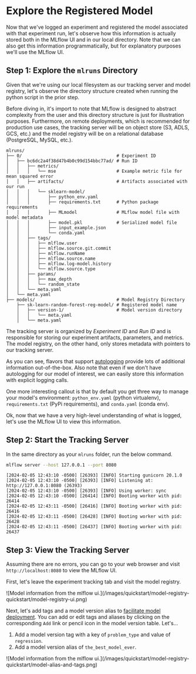 # Explore the Registered Model

Now that we've logged an experiment and registered the model associated with that experiment run,
let's observe how this information is actually stored both in the MLflow UI and in our local
directory. Note that we can also get this information programmatically, but for explanatory purposes
we'll use the MLflow UI.

## Step 1: Explore the `mlruns` Directory

Given that we're using our local filesystem as our tracking server and model registry, let's observe
the directory structure created when running the python script in the prior step.

Before diving in, it's import to note that MLflow is designed to abstract complexity from the user
and this directory structure is just for illustration purposes. Furthermore, on remote deployments,
which is recommended for production use cases, the tracking server will be
on object store (S3, ADLS, GCS, etc.) and the model registry will be on a relational database
(PostgreSQL, MySQL, etc.).

```
mlruns/
├── 0/                                    # Experiment ID
│   ├── bc6dc2a4f38d47b4b0c99d154bbc77ad/ # Run ID
│   │   ├── metrics/
│   │   │   └── mse                       # Example metric file for mean squared error
│   │   ├── artifacts/                    # Artifacts associated with our run
│   │   │   └── sklearn-model/
│   │   │       ├── python_env.yaml
│   │   │       ├── requirements.txt      # Python package requirements
│   │   │       ├── MLmodel               # MLflow model file with model metadata
│   │   │       ├── model.pkl             # Serialized model file
│   │   │       ├── input_example.json
│   │   │       └── conda.yaml
│   │   ├── tags/
│   │   │   ├── mlflow.user
│   │   │   ├── mlflow.source.git.commit
│   │   │   ├── mlflow.runName
│   │   │   ├── mlflow.source.name
│   │   │   ├── mlflow.log-model.history
│   │   │   └── mlflow.source.type
│   │   ├── params/
│   │   │   ├── max_depth
│   │   │   └── random_state
│   │   └── meta.yaml
│   └── meta.yaml
├── models/                               # Model Registry Directory
    ├── sk-learn-random-forest-reg-model/ # Registered model name
    │   ├── version-1/                    # Model version directory
    │   │   └── meta.yaml
    │   └── meta.yaml
```

The tracking server is organized by _Experiment ID_ and _Run ID_ and is responsible for storing our
experiment artifacts, parameters, and metrics. The model registry, on the other hand, only stores
metadata with pointers to our tracking server.

As you can see, flavors that support [autologging](/tracking/autolog) provide lots of additional
information out-of-the-box. Also note that even if we don't have autologging for our model of
interest, we can easily store this information with explicit logging calls.

One more interesting callout is that by default you get three way to manage your model's
environment: `python_env.yaml` (python virtualenv), `requirements.txt` (PyPi requirements), and
`conda.yaml` (conda env).

Ok, now that we have a very high-level understanding of what is logged, let's use the MLflow UI to
view this information.

## Step 2: Start the Tracking Server

In the same directory as your `mlruns` folder, run the below command.

```bash
mlflow server --host 127.0.0.1 --port 8080
```

```
[2024-02-05 12:43:10 -0500] [26393] [INFO] Starting gunicorn 20.1.0
[2024-02-05 12:43:10 -0500] [26393] [INFO] Listening at: http://127.0.0.1:8080 (26393)
[2024-02-05 12:43:10 -0500] [26393] [INFO] Using worker: sync
[2024-02-05 12:43:10 -0500] [26414] [INFO] Booting worker with pid: 26414
[2024-02-05 12:43:11 -0500] [26416] [INFO] Booting worker with pid: 26416
[2024-02-05 12:43:11 -0500] [26428] [INFO] Booting worker with pid: 26428
[2024-02-05 12:43:11 -0500] [26437] [INFO] Booting worker with pid: 26437
```

## Step 3: View the Tracking Server

Assuming there are no errors, you can go to your web browser and visit `http://localhost:8080` to
view the MLflow UI.

First, let's leave the experiment tracking tab and visit the model registry.

<div className="center-div" style={{ width: 1024, maxWidth: "100%" }}>
  ![Model information from the mlflow ui.](/images/quickstart/model-registry-quickstart/model-registry-ui.png)
</div>

Next, let's add tags and a model version alias to
[facilitate model deployment](/model-registry.html#new-model-deployment-tools).
You can add or edit tags and aliases by clicking on the corresponding `Add` link or pencil icon in
the model version table. Let's...

1. Add a model version tag with a key of `problem_type` and value of `regression`.
2. Add a model version alias of `the_best_model_ever`.

<div className="center-div" style={{ width: 1024, maxWidth: "100%" }}>
  ![Model information from the mlflow ui.](/images/quickstart/model-registry-quickstart/model-alias-and-tags.png)
</div>
